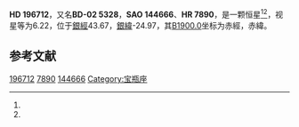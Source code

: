 {{Starbox begin
| name = HD 196712
}}
{{Starbox observe
| epoch = [[J2000.0|J2000.0]]
| constell = {{星座名待查}}<ref name=SIMBAD>{{cite web
 | url=http://simbad.u-strasbg.fr/simbad/sim-id?Ident=HR+7890
 | title=Pulsating variable Star
 | publisher=Centre de Données astronomiques de Strasbourg
 | work=SIMBAD
 | accessdate=2012-07-13
 | archive-date=2016-03-18
 | archive-url=https://web.archive.org/web/20160318091627/http://simbad.u-strasbg.fr/simbad/sim-id?Ident=HR+7890
 | dead-url=no
 }}</ref><ref name=DATA>{{cite web
 | url=http://vizier.u-strasbg.fr/viz-bin/VizieR-5?-out.add=.&-source=5050&-corr=PK=HR&-out.max=9999&HR=7890
 | title=VizieR Detailed Page
 | accessdate=2012-07-13
 | archive-date=2016-03-05
 | archive-url=https://web.archive.org/web/20160305004909/http://vizier.u-strasbg.fr/viz-bin/VizieR-5?-out.add=.&-source=5050&-corr=PK=HR&-out.max=9999&HR=7890
 | dead-url=no
 }}</ref>
| 星官 = 
| ra = {{RA|20|39|13.2}}<ref name=SIMBAD /><ref name=DATA />
| dec = {{DEC|-2|24|46}}<ref name=SIMBAD /><ref name=DATA />
| appmag_v = 6.22<ref name=SIMBAD /><ref name=DATA />
}}
{{Starbox character
| class = B7IIIne<ref name=SIMBAD /><ref name=DATA />
| b-v = -0.1<ref name=SIMBAD /><ref name=DATA />
| u-b = -0.42<ref name=SIMBAD /><ref name=DATA />
| r-i = <ref name=SIMBAD /><ref name=DATA />
| variable = 
}}
{{Starbox astrometry
| radial_v = -0.42
| prop_mo_ra = -14
| parallax = 
| p_error = 
}}
{{Starbox catalog
| names =BD-02 5328，[[SAO星表|SAO]] 144666，[[HD星表|HD]] 196712，[[HR星表|HR]] 7890}}
{{Starbox reference |Simbad=HR+7890}}
{{Starbox end}}

'''HD 196712'''，又名'''BD-02 5328'''，'''SAO 144666'''、'''HR 7890'''，是一颗恒星<ref name=SIMBAD /><ref name=DATA />，视星等为6.22，位于[[銀道座標系|銀經]]43.67，[[銀道座標系|銀緯]]-24.97，其[[B1900.0|B1900.0]]坐标为赤經{{RA|20|34|1.1}}，赤緯{{DEC|-2|-24.97|53}}。

== 参考文献 ==
{{reflist}}

{{star-stub}}

[[Category:HD和HDE天體|196712]]
[[Category:HR天體|7890]]
[[Category:SAO天體|144666]]
[[Category:宝瓶座|Category:宝瓶座]]